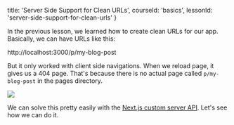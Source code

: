 
  title: 'Server Side Support for Clean URLs',
  courseId: 'basics',
  lessonId: 'server-side-support-for-clean-urls'
}

In the previous lesson, we learned how to create clean URLs for our app. Basically, we can have URLs like this:

http://localhost:3000/p/my-blog-post

But it only worked with client side navigations. When we reload page, it gives us a 404 page.
That's because there is no actual page called `p/my-blog-post` in the pages directory.

![](https://cloud.githubusercontent.com/assets/50838/24919433/475417bc-1f01-11e7-9fae-a17030d3d051.png)

We can solve this pretty easily with the [Next.js custom server API](https://nextjs.org/docs/#custom-server-and-routing).
Let's see how we can do it.

